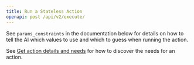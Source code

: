 ```yaml
---
title: Run a Stateless Action
openapi: post /api/v2/execute/
---
```


See `params_constraints` in the documentation below for details on how to tell the AI which values to use and which to guess when running the action.

See [Get action details and needs](/ai-actions/how-tos/action-info/action-details) for how to discover the needs for an action.